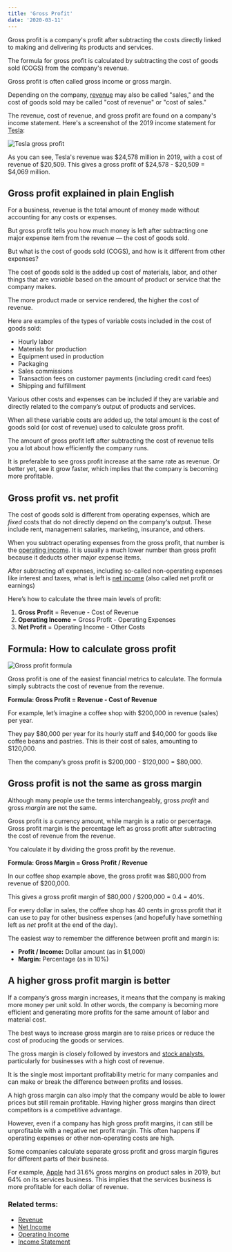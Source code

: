 ---
title: 'Gross Profit'
date: '2020-03-11'
---

Gross profit is a company's profit after subtracting the costs directly linked to making and delivering its products and services.

The formula for gross profit is calculated by subtracting the cost of goods sold (COGS) from the company's revenue.

Gross profit is often called gross income or gross margin.

Depending on the company, [revenue](/term/revenue/) may also be called "sales," and the cost of goods sold may be called "cost of revenue" or "cost of sales."

The revenue, cost of revenue, and gross profit are found on a company's income statement. Here's a screenshot of the 2019 income statement for [Tesla](/stocks/tsla/):

![Tesla gross profit](https://stockanalysis.com/wp-content/uploads/2020/03/tesla-gross-profit-1024x721.png)

As you can see, Tesla's revenue was $24,578 million in 2019, with a cost of revenue of $20,509. This gives a gross profit of $24,578 - $20,509 = $4,069 million.

## Gross profit explained in plain English

For a business, revenue is the total amount of money made without accounting for any costs or expenses.

But gross profit tells you how much money is left after subtracting one major expense item from the revenue — the cost of goods sold.

But what is the cost of goods sold (COGS), and how is it different from other expenses?

The cost of goods sold is the added up cost of materials, labor, and other things that are _variable_ based on the amount of product or service that the company makes.

The more product made or service rendered, the higher the cost of revenue.

Here are examples of the types of variable costs included in the cost of goods sold:

-  Hourly labor
-  Materials for production
-  Equipment used in production
-  Packaging
-  Sales commissions
-  Transaction fees on customer payments (including credit card fees)
-  Shipping and fulfillment

Various other costs and expenses can be included if they are variable and directly related to the company’s output of products and services.

When all these variable costs are added up, the total amount is the cost of goods sold (or cost of revenue) used to calculate gross profit.

The amount of gross profit left after subtracting the cost of revenue tells you a lot about how efficiently the company runs.

It is preferable to see gross profit increase at the same rate as revenue. Or better yet, see it grow faster, which implies that the company is becoming more profitable.

## Gross profit vs. net profit

The cost of goods sold is different from operating expenses, which are _fixed_ costs that do not directly depend on the company‘s output. These include rent, management salaries, marketing, insurance, and others.

When you subtract operating expenses from the gross profit, that number is the [operating income](/term/operating-income/). It is usually a much lower number than gross profit because it deducts other major expense items.

After subtracting _all_ expenses, including so-called non-operating expenses like interest and taxes, what is left is [net income](/term/net-income/) (also called net profit or earnings)

Here’s how to calculate the three main levels of profit:

1. **Gross Profit** = Revenue - Cost of Revenue
2. **Operating Income** = Gross Profit - Operating Expenses
3. **Net Profit** = Operating Income - Other Costs

## Formula: How to calculate gross profit

![Gross profit formula](https://stockanalysis.com/wp-content/uploads/2020/03/gross-profit-formula.png)

Gross profit is one of the easiest financial metrics to calculate. The formula simply subtracts the cost of revenue from the revenue.

**Formula: Gross Profit = Revenue - Cost of Revenue**

For example, let’s imagine a coffee shop with $200,000 in revenue (sales) per year.

They pay $80,000 per year for its hourly staff and $40,000 for goods like coffee beans and pastries. This is their cost of sales, amounting to $120,000.

Then the company’s gross profit is $200,000 - $120,000 = $80,000.

## Gross profit is not the same as gross margin

Although many people use the terms interchangeably, gross _profit_ and gross _margin_ are not the same.

Gross profit is a currency amount, while margin is a ratio or percentage. Gross profit margin is the percentage left as gross profit after subtracting the cost of revenue from the revenue.

You calculate it by dividing the gross profit by the revenue.

**Formula: Gross Margin = Gross Profit / Revenue**

In our coffee shop example above, the gross profit was $80,000 from revenue of $200,000.

This gives a gross profit margin of $80,000 / $200,000 = 0.4 = 40%.

For every dollar in sales, the coffee shop has 40 cents in gross profit that it can use to pay for other business expenses (and hopefully have something left as _net_ profit at the end of the day).

The easiest way to remember the difference between profit and margin is:

-  **Profit / Income:** Dollar amount (as in $1,000)
-  **Margin:** Percentage (as in 10%)

## A higher gross profit margin is better

If a company’s gross margin increases, it means that the company is making more money per unit sold. In other words, the company is becoming more efficient and generating more profits for the same amount of labor and material cost.

The best ways to increase gross margin are to raise prices or reduce the cost of producing the goods or services.

The gross margin is closely followed by investors and [stock analysts](/analyst-ratings-explained/), particularly for businesses with a high cost of revenue.

It is the single most important profitability metric for many companies and can make or break the difference between profits and losses.

A high gross margin can also imply that the company would be able to lower prices but still remain profitable. Having higher gross margins than direct competitors is a competitive advantage.

However, even if a company has high gross profit margins, it can still be unprofitable with a negative net profit margin. This often happens if operating expenses or other non-operating costs are high.

Some companies calculate separate gross profit and gross margin figures for different parts of their business.

For example, [Apple](/stocks/aapl/) had 31.6% gross margins on product sales in 2019, but 64% on its services business. This implies that the services business is more profitable for each dollar of revenue.

### Related terms:

-  [Revenue](/term/revenue/)
-  [Net Income](/term/net-income/)
-  [Operating Income](/term/operating-income/)
-  [Income Statement](/term/income-statement/)
